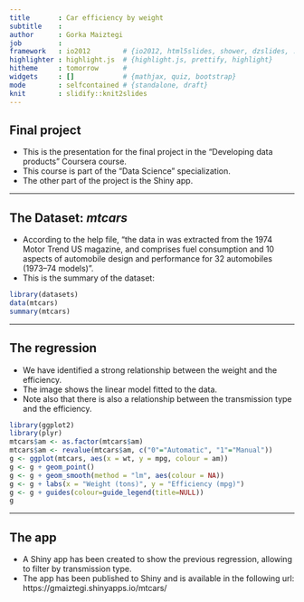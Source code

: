 ```yaml
---
title       : Car efficiency by weight
subtitle    : 
author      : Gorka Maiztegi
job         : 
framework   : io2012        # {io2012, html5slides, shower, dzslides, ...}
highlighter : highlight.js  # {highlight.js, prettify, highlight}
hitheme     : tomorrow      # 
widgets     : []            # {mathjax, quiz, bootstrap}
mode        : selfcontained # {standalone, draft}
knit        : slidify::knit2slides
---
```


## Final project

- This is the presentation for the final project in the "Developing data products" Coursera course.
- This course is part of the "Data Science" specialization.
- The other part of the project is the Shiny app.

---

## The Dataset: _mtcars_

- According to the help file, "the data in was extracted from the 1974 Motor Trend US magazine, and comprises fuel consumption and 10 aspects of automobile design and performance for 32 automobiles (1973–74 models)".
- This is the summary of the dataset:

```r
library(datasets)
data(mtcars)
summary(mtcars)
```

---

## The regression

- We have identified a strong relationship between the weight and the efficiency.
- The image shows the linear model fitted to the data.
- Note also that there is also a relationship between the transmission type and the efficiency.

```r
library(ggplot2)
library(plyr)
mtcars$am <- as.factor(mtcars$am)
mtcars$am <- revalue(mtcars$am, c("0"="Automatic", "1"="Manual"))
g <- ggplot(mtcars, aes(x = wt, y = mpg, colour = am))
g <- g + geom_point()
g <- g + geom_smooth(method = "lm", aes(colour = NA))
g <- g + labs(x = "Weight (tons)", y = "Efficiency (mpg)")
g <- g + guides(colour=guide_legend(title=NULL))
g
```

---

## The app

- A Shiny app has been created to show the previous regression, allowing to filter by transmission type.
- The app has been published to Shiny and is available in the following url: https://gmaiztegi.shinyapps.io/mtcars/
